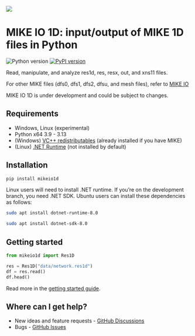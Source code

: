 ![](images/logo/MIKE-IO-1D-Logo-Pos-RGB-nomargin.png)

# MIKE IO 1D: input/output of MIKE 1D files in Python

![Python version](https://img.shields.io/pypi/pyversions/mikeio1d.svg) [![PyPI version](https://badge.fury.io/py/mikeio1d.svg)](https://badge.fury.io/py/mikeio1d)

Read, manipulate, and analyze res1d, res, resx, out, and xns11 files.

For other MIKE files (dfs0, dfs1, dfs2, dfsu, and mesh files), refer to [MIKE IO](https://github.com/DHI/mikeio)

::: callout-warning
MIKE IO 1D is under development and could be subject to changes.
:::

## Requirements

-   Windows, Linux (experimental)
-   Python x64 3.9 - 3.13
-   (Windows) [VC++ redistributables](https://support.microsoft.com/en-us/help/2977003/the-latest-supported-visual-c-downloads%3E) (already installed if you have MIKE)
-   (Linux) [.NET Runtime](https://learn.microsoft.com/en-us/dotnet/core/install/linux) (not installed by default)

## Installation

```bash
pip install mikeio1d
```

::: {.callout-tip collapse="true" title="Using MIKE IO 1D with Linux?"}
Linux users will need to install .NET runtime. If you're on the development branch, you need .NET SDK. Ubuntu users can install these dependencies as follows:

```bash      
sudo apt install dotnet-runtime-8.0
```

``` bash     
sudo apt install dotnet-sdk-8.0
```
:::

## Getting started

```python
from mikeio1d import Res1D

res = Res1D("data/network.res1d")
df = res.read()
df.head()
```

Read more in the [getting started guide](user-guide/getting-started.qmd).

## Where can I get help?

-   New ideas and feature requests - [GitHub Discussions](https://github.com/DHI/mikeio1d/discussions)
-   Bugs - [GitHub Issues](https://github.com/DHI/mikeio1d/issues)